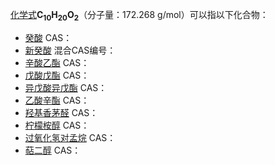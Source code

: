 {{DISPLAYTITLE:C<sub>10</sub>H<sub>20</sub>O<sub>2</sub>}}{{MolFormDisambigNav|C=10|H=20|O=2}}
[[化学式|化学式]]'''C<sub>10</sub>H<sub>20</sub>O<sub>2</sub>'''（分子量：172.268 g/mol）可以指以下化合物：
* [[癸酸|癸酸]] CAS：{{CAS|334-48-5}}
* [[新癸酸|新癸酸]] 混合CAS编号：{{CAS|26896-20-8}}
* [[辛酸乙酯|辛酸乙酯]] CAS：{{CAS|106-32-1}}
* [[戊酸戊酯|戊酸戊酯]] CAS：{{CAS|2173-56-0}}
* [[异戊酸异戊酯|异戊酸异戊酯]] CAS：{{CAS|659-70-1}}
* [[乙酸辛酯|乙酸辛酯]] CAS：{{CAS|112-14-1}}
* [[羟基香茅醛|羟基香茅醛]] CAS：{{CAS|107-75-5}}
* [[柠檬桉醇|柠檬桉醇]] CAS：{{CAS|42822-86-6}}
* [[过氧化氢对孟烷|过氧化氢对孟烷]] CAS：{{CAS|26762-92-5}}
* [[萜二醇|萜二醇]] CAS：{{CAS|80-53-5}}

{{Isomerdab}}